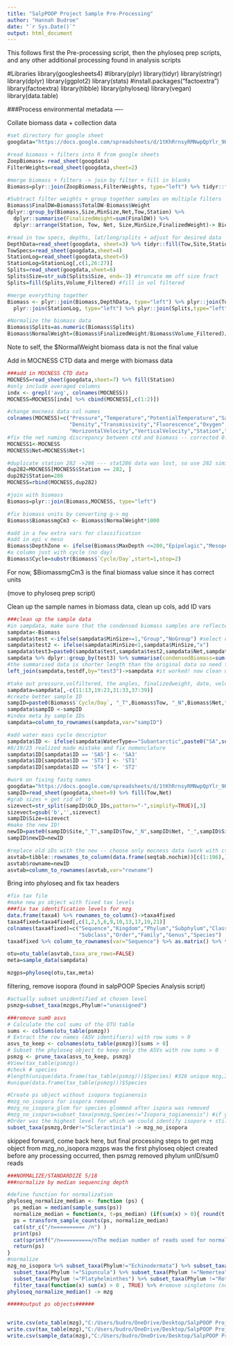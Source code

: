 ```yaml
---
title: "SalpPOOP Project Sample Pre-Processing"
author: "Hannah Budroe"
date: "`r Sys.Date()`"
output: html_document
---
```


This follows first the Pre-processing script, then the phyloseq prep scripts, and any other additional processing found in analysis scripts

#Libraries
library(googlesheets4)
#library(plyr)
library(tidyr)
library(stringr)
library(dplyr)
library(ggplot2)
library(stats)
#install.packages("factoextra")
library(factoextra)
library(tibble)
library(phyloseq)
library(vegan)
library(data.table)

###Process environmental metadata ----

Collate biomass data + collection data
```r
#set directory for google sheet
googdata="https://docs.google.com/spreadsheets/d/1tKhRrnsyRMNwpQpYlr_9HUDoBUYpVK4RIApvrt_piFU/edit#gid=0"

#read biomass + filters into R from google sheets
ZoopBiomass= read_sheet(googdata)
FilterWeights=read_sheet(googdata,sheet=2)

#merge biomass + filters -> join by filter + fill in blanks
Biomass=plyr::join(ZoopBiomass,FilterWeights, type="left") %>% tidyr::fill(Station,Tow, Net)

#Subtract filter weights + group together samples on multiple filters
Biomass$FinalDW=Biomass$TotalDW-Biomass$Weight
dplyr::group_by(Biomass,Size,MinSize,Net,Tow,Station) %>%
  dplyr::summarise(FinalizedWeight=sum(FinalDW)) %>%
  dplyr::arrange(Station, Tow, Net, Size,MinSize,FinalizedWeight)-> Biomass

#read in tow specs, depths, lat/long/splits + adjust for desired data
DepthData=read_sheet(googdata, sheet=3) %>% tidyr::fill(Tow,Site,Station)
TowSpecs=read_sheet(googdata,sheet=4)
StationLog=read_sheet(googdata,sheet=5)
StationLog=StationLog[,c(1,26:27)]
Splits=read_sheet(googdata,sheet=6)
Splits$Size=str_sub(Splits$Size, end=-3) #truncate mm off size fract
Splits=fill(Splits,Volume_Filtered) #fill in vol filtered 

#merge everything together
Biomass <- plyr::join(Biomass,DepthData, type="left") %>% plyr::join(TowSpecs,type="left") %>%
  plyr::join(StationLog, type="left") %>% plyr::join(Splits,type="left")

#Normalize the biomass data
Biomass$Splits=as.numeric(Biomass$Splits)
Biomass$NormalWeight=(Biomass$FinalizedWeight/Biomass$Volume_Filtered)/Biomass$Splits
```
Note to self, the $NormalWeight biomass data is not the final value

Add in MOCNESS CTD data and merge with biomass data
```r
###add in MOCNESS CTD data
MOCNESS=read_sheet(googdata,sheet=7) %>% fill(Station)
#only include averaged columns
indx <- grepl('avg', colnames(MOCNESS))
MOCNESS=MOCNESS[indx] %>% cbind(MOCNESS[,c(1:2)])

#change mocness data col names
colnames(MOCNESS)=c("Pressure","Temperature","PotentialTemperature","Salinity",
                    "Density","Transmissivity","Fluorescence","Oxygen","Angle",
                    "HorizontalVelocity","VerticalVelocity","Station","Net")
#fix the net naming discrepancy between ctd and biomass -- corrected 0:8 -> 1-9
MOCNESS1<-MOCNESS
MOCNESS$Net=MOCNESS$Net+1

#duplicate station 282 ->286 --- stat286 data was lost, so use 282 similar data
dup282=MOCNESS[MOCNESS$Station == 282, ]
dup282$Station=286
MOCNESS=rbind(MOCNESS,dup282)

#join with biomass
Biomass=plyr::join(Biomass,MOCNESS, type="left")

#fix biomass units by converting g-> mg
Biomass$BiomassmgCm3 <- Biomass$NormalWeight*1000

#add in a few extra vars for classification
#add in epi v meso
Biomass$DepthZone <- ifelse(Biomass$MaxDepth <=200,"Epipelagic","Mesopelagic")
#a column just with cycle (no day)
Biomass$Cycle=substr(Biomass$`Cycle/Day`,start=1,stop=2)
```
For now, $BiomassmgCm3 is the final biomass value since it has correct units

(move to phyloseq prep script)

Clean up the sample names in biomass data, clean up cols, add ID vars
```r
###clean up the sample data
#in sampdata, make sure that the condensed biomass samples are reflected
sampdata<-Biomass
sampdata$test <-ifelse(sampdata$MinSize>=1,"Group","NoGroup") #select out groupings for condensing
sampdata$test2 <- ifelse(sampdata$MinSize<1,sampdata$MinSize,"x")
sampdata$test3=paste0(sampdata$test,sampdata$test2,sampdata$Net,sampdata$Tow) #create column to group by
sampdata %>% dplyr::group_by(test3) %>% summarise(condensedBiomass=sum(BiomassmgCm3)) ->testdf
#the summarised data is shorter length than the original data so need to duplicate somehow
left_join(sampdata,testdf,by="test3")->sampdata #it worked! now clean up

#take out pressure,volfiltered, the angles, finalizedweight, date, velocities, split/splits, test columns to condense biomass
sampdata=sampdata[,-c(11:13,19:23,31:33,37:39)] 
#create better sample ID
sampID=paste0(Biomass$`Cycle/Day`, "_T",Biomass$Tow, "_N",Biomass$Net,"_",Biomass$MinSize)
sampdata$sampID <-sampID
#index meta by sample IDs
sampdata=column_to_rownames(sampdata,var="sampID")

#add water mass cycle descriptor 
sampdata$ID <- ifelse(sampdata$WaterType=="Subantarctic",paste0("SA",substr(sampdata$`Cycle`,start=2,stop=2)),paste0("ST",substr(sampdata$`Cycle`,start=2,stop=2)))
#8/19/23 realized made mistake and fix nomenclature
sampdata$ID[sampdata$ID == 'SA5'] <- 'SA3'
sampdata$ID[sampdata$ID == 'ST3'] <- 'ST1'
sampdata$ID[sampdata$ID == 'ST4'] <- 'ST2'

#work on fixing fastq names
googdata="https://docs.google.com/spreadsheets/d/1tKhRrnsyRMNwpQpYlr_9HUDoBUYpVK4RIApvrt_piFU/edit#gid=0"
sampID=read_sheet(googdata,sheet=9) %>% fill(Tow,Net)
#grab sizes + get rid of 'b'
sizevect=str_split(sampID$OLD_IDs,pattern="-",simplify=TRUE)[,3]
sizevect=gsub('b','',sizevect)
sampID$Size=sizevect
#make the new ID!
newID=paste0(sampID$Site,"_T",sampID$Tow,"_N",sampID$Net, "_",sampID$Size)
sampID$newID=newID

#replace old iDs with the new -- choose only mocness data (work with ctd later)
asvtab=tibble::rownames_to_column(data.frame(seqtab.nochim))[c(1:196),]
asvtab$rowname=newID
asvtab=column_to_rownames(asvtab,var="rowname")
```

Bring into phyloseq and fix tax headers
```r
#fix tax file
#make new ps object with fixed tax levels 
###fix tax identification levels for mzg
data.frame(taxa4) %>% rownames_to_column()->taxa4fixed
taxa4fixed=taxa4fixed[,c(1,2,5,6,9,10,13,17,19,21)]
colnames(taxa4fixed)=c("Sequence","Kingdom","Phylum","Subphylum","Class",
                       "Subclass","Order","Family","Genus","Species")
taxa4fixed %>% column_to_rownames(var="Sequence") %>% as.matrix() %>% tax_table() -> tax

otu=otu_table(asvtab,taxa_are_rows=FALSE)
meta=sample_data(sampdata)

mzgps=phyloseq(otu,tax,meta)
```

filtering, remove isopora (found in salpPOOP Species Analysis script)
```r
#actually subset unidentified at chosen level
psmzg=subset_taxa(mzgps,Phylum!="unassigned")

###remove sum0 asvs
# Calculate the col sums of the OTU table
sums <- colSums(otu_table(psmzg))
# Extract the row names (ASV identifiers) with row sums > 0
asvs_to_keep <- colnames(otu_table(psmzg))[sums > 0]
# Subset the phyloseq object to keep only the ASVs with row sums > 0
psmzg <- prune_taxa(asvs_to_keep, psmzg)
#View(tax_table(psmzg))
#check # species
#length(unique(data.frame(tax_table(psmzg)))$Species) #326 unique mzg,314 unique psmzg
#unique(data.frame(tax_table(psmzg)))$Species

#Create ps object without isopora togianensis
#mzg_no_isopora for isopora removed
#mzg_no_isopora_glom for species glommed after ispora was removed
#mzg_no_isopora=subset_taxa(psmzg,Species!="Isopora_togianensis") #if you take out at the species level, it also removed anything not identified to the species level
#Order was the highest level for which we could identify isopora + still mostly keep everything else
subset_taxa(psmzg,Order!="Scleractinia") -> mzg_no_isopora

```

skipped forward, come back here, but final processing steps to get mzg object from mzg_no_isopora 
mzgps was the first phyloseq object created before any processing occurred, then psmzg removed phylum unID/sum0 reads
```r
###NORMALIZE/STANDARDIZE 5/18
###normalize by median sequencing depth

#define function for normalization
phyloseq_normalize_median <- function (ps) { 
  ps_median = median(sample_sums(ps))
  normalize_median = function(x, t=ps_median) (if(sum(x) > 0){ round(t * (x / sum(x)))} else {x})
  ps = transform_sample_counts(ps, normalize_median)
  cat(str_c("/n========== /n") )
  print(ps)
  cat(sprintf("/n==========/nThe median number of reads used for normalization is  %.0f", ps_median))
  return(ps)
}
#normalize
mzg_no_isopora %>% subset_taxa(Phylum!="Echinodermata") %>% subset_taxa(Phylum !="Bryozoa") %>% 
  subset_taxa(Phylum !="Sipuncula") %>% subset_taxa(Phylum !="Nemertea") %>%
  subset_taxa(Phylum !="Platyhelminthes") %>% subset_taxa(Phylum !="Rotifera") %>%
  filter_taxa(function(x) sum(x) > 0 , TRUE) %>% #remove singletons (none present)
phyloseq_normalize_median() -> mzg

#####output ps objects######


write.csv(otu_table(mzg),"C:/Users/budro/OneDrive/Desktop/SalpPOOP Project/Phyloseq/Data_Objects/salpPOOP_mzg_otu.csv")
write.csv(tax_table(mzg),"C:/Users/budro/OneDrive/Desktop/SalpPOOP Project/Phyloseq/Data_Objects/salpPOOP_mzg_tax.csv")
write.csv(sample_data(mzg),"C:/Users/budro/OneDrive/Desktop/SalpPOOP Project/Phyloseq/Data_Objects/salpPOOP_mzg_meta.csv")


```

